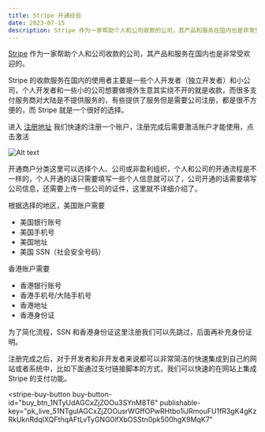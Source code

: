 ```yaml
---
title: Stripe 开通经验
date: 2023-07-15
description: Stripe 作为一家帮助个人和公司收款的公司，其产品和服务在国内也是非常受欢迎的。
---
```


[Stripe](https://stripe.com/) 作为一家帮助个人和公司收款的公司，其产品和服务在国内也是非常受欢迎的。

Stripe 的收款服务在国内的使用者主要是一些个人开发者（独立开发者）和小公司，个人开发者和一些小的公司想要做境外生意其实绕不开的就是收款，而很多支付服务商对大陆是不提供服务的，有些提供了服务但是需要公司注册，都是很不方便的，而 Stripe 就是一个很好的选择。

进入 [注册地址](https://dashboard.stripe.com/register) 我们快速的注册一个账户，注册完成后需要激活账户才能使用，点击激活

![Alt text](/asset/images/stripe-start.png)

开通商户分类这里可以选择个人、公司或非盈利组织，个人和公司的开通流程是不一样的，个人开通的话只需要填写一些个人信息就可以了，公司开通的话需要填写公司信息，还需要上传一些公司的证件，这里就不详细介绍了。

根据选择的地区，美国账户需要

- 美国银行账号
- 美国手机号
- 美国地址
- 美国 SSN（社会安全号码）

香港账户需要

- 香港银行账号
- 香港手机号/大陆手机号
- 香港地址
- 香港身份证

为了简化流程，SSN 和香港身份证这里注册我们可以先跳过，后面再补充身份证明。

注册完成之后，对于开发者和非开发者来说都可以非常简洁的快速集成到自己的网站或者系统中，比如下面通过支付链接脚本的方式，我们可以快速的在网站上集成 Stripe 的支付功能。

<div style={{ display: "flex", justifyContent: "center" }}>
  <script async src="https://js.stripe.com/v3/buy-button.js"></script>

<stripe-buy-button
buy-button-id="buy_btn_1NTyUdAGCxZjZOOu3SYnM8T6"
publishable-key="pk_live_51NTgulAGCxZjZOOusrWGffOPwRHtbo1iJRmouFU1fR3gK4gKzRkUknRdqIXQFthqAFtLvTyGNG0lfXbOSStn0pk500hgX9MqK7"

> </stripe-buy-button>

</div>
